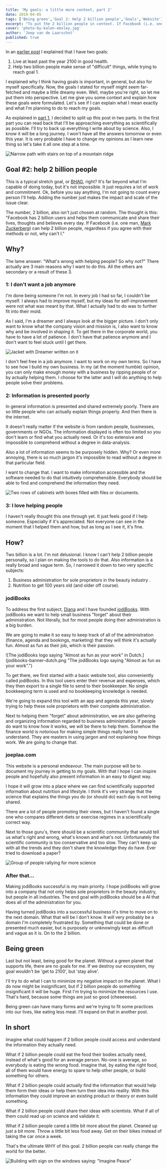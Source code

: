```yaml
---
title: 'My goals: a little more context, part 2'
date: 2019-04-05
tags: ['Being green','Goal 2: Help 2 billion people','Goals','Website']
excerpt: "To put the 2 billion people in context. If Facebook (i.e. one man, Mark Zuckerberg) can help 2 billion people, why can't I."
cover: 'photo-by-kalen-emsley.jpg'
author: 'Joep van de Laarschot'
published: true
---
```


In an [earlier post](/joeps-goals/) I explained that I have two goals:

1. Live at least past the year 2100 in good health.
2. Help two billion people make sense of "difficult" things, while trying to reach goal 1.

I explained why I think having goals is important, in general, but also for myself specifically. Now, the goals I stated for myself might seem far-fetched and maybe a little dreamy even. Well, maybe you're right, so let me put them into perspective. Let me give you some context and explain how these goals were formulated. Let's see if I can explain what I mean exactly and what I'm planning to do to reach my goals.

As explained in [part 1](/my-goals-a-little-more-context-part-1/), I decided to split up this post in two parts. In the first part you can read back that I'll be approaching everything as scientifically as possible. I'll try to back up everything I write about by science. Also, I know it will be a long journey. I won't have all the answers tomorrow or even this year. It is very probable I have to change my opinions as I learn new thing so let's take it all one step at a time.

![Narrow path with stairs on top of a mountain ridge](photo-by-kalen-emsley.jpg "I have no idea what will be ahead of me, so I just start climbing. Photo by Kalen Emsley on Unsplash")

## Goal #2: help 2 billion people

This is a typical stretch goal, or [BHAG](https://en.wikipedia.org/wiki/Big_Hairy_Audacious_Goal), right? It's far beyond what I'm capable of doing today, but it's not impossible. It just requires a lot of work and commitment. Ok, before you say anything, I'm not going to count every person I'll help. Adding the number just makes the impact and scale of the issue clear.

The number, 2 billion, also isn't just chosen at random. The thought is this: "Facebook has 2 billion users and helps them communicate and share their lives, thoughts and believes every day. If Facebook (i.e. one man, [Mark Zuckerberg](https://en.wikipedia.org/wiki/Mark_Zuckerberg)) can help 2 billion people, regardless if you agree with their methods or not, why can't I."

## Why?

The lame answer: "What's wrong with helping people? So why not?" There actually are 3 main reasons why I want to do this. All the others are secondary or a result of these 3.

### 1: I don't want a job anymore

I'm done being someone I'm not. In every job I had so far, I couldn't be myself. I always had to improve myself, but my ideas for self-improvement were not what was meant by that. What I actually had to do was to further fit into their mold.

As I said, I'm a dreamer and I always look at the bigger picture. I don't only want to know what the company vision and mission is, I also want to know why and be involved in shaping it. To get there in the corporate world, you have to have a lot of patience. I don't have that patience anymore and I don't want to feel stuck until I get there.

![Jacket with Dreamer written on it](photo-by-rob-walsh.jpg "Photo by rob walsh on Unsplash")

I don't feel free in a job anymore. I want to work on my own terms. So I have to see how I build my own business. In my (at the moment humble) opinion, you can only make enough money with a business by ripping people of or by actually helping them. I choose for the latter and I will do anything to help people solve their problems.

### 2: Information is presented poorly

In general information is presented and shared extremely poorly. There are so little people who can actually explain things properly. And then there is the internet.

It doesn't really matter if the website is from random people, businesses, governments or NGOs. The information displayed is often too limited so you don't learn or find what you actually need. Or it's too extensive and impossible to comprehend without a degree in data-analysis.

Also a lot of information seems to be purposely hidden. Why? Or even more annoying, there is so much jargon it's impossible to read without a degree in that particular field.

I want to change that. I want to make information accessible and the software needed to do that intuitively comprehensible. Everybody should be able to find and comprehend the information they need.

![Two rows of cabinets with boxes filled with files or documents.](photo-by-samuel-zeller.jpg "Information should not be hidden. It should be easily accessible. Photo by Samuel Zeller on Unsplash")

### 3: I love helping people

I haven't really thought this one through yet. It just feels good if I help someone. Especially if it's appreciated. Not everyone can see in the moment that I helped them and how, but as long as I see it, it's fine.

## How?

Two billion is a lot. I'm not delusional. I know I can't help 2 billion people personally, so I plan on making the tools to do that. Also information is a really broad and vague term. So, I narrowed it down to two very specific subjects:

1. Business administration for sole proprietors in the beauty industry .
2. Nutrition to get 100 years old (and older off course).

### jodiBooks

To address the first subject, [Diana](https://www.telodelic.com/) and I have founded [jodiBooks](http://www.jodibooks.com). With jodiBooks we want to help small business "forget" about their administration. Not literally, but for most people doing their administration is a big burden.

We are going to make it so easy to keep track of all of the administration (finance, agenda and bookings, marketing) that they will think it's actually fun. Almost as fun as their job, which is their passion.

![The jodiBooks logo saying "Almost as fun as your work" in Dutch.](jodibooks-banner-dutch.png "The jodiBooks logo saying "Almost as fun as your work".")

To get there, we first started with a basic website tool, also conveniently called jodiBooks. In this tool users enter their revenue and expenses, which they then export to a single file to send to their bookkeeper. No single bookkeeping term is used and no bookkeeping knowledge is needed.

We're going to expand this tool with an app and agenda this year, slowly trying to help these sole proprietors with their complete administration.

Next to helping them "forget" about administration, we are also gathering and organizing information regarded to business administration. If people do want to know how it works, we will be there to help them. Somehow the finance world is notorious for making simple things really hard to understand. They are masters in using jargon and not explaining how things work. We are going to change that.

### joeplaa.com

This website is a personal endeavour. The main purpose will be to document my journey in getting to my goals. With that I hope I can inspire people and hopefully also present information in an easy to digest way.

I hope it will grow into a place where we can find scientifically supported information about nutrition and lifestyle. I think it's very strange that the science that explains the things you do (or should do) each day is not being shared.

There are a lot of people promoting their views, but I haven't found a single one who compares different diets or exercise regimes in a scientifically correct way.

Next to those guru's, there should be a scientific community that would tell us what's right and wrong, what's known and what's not. Unfortunately the scientific community is too conservative and too slow. They can't keep up with all the trends and they don't share the knowledge they do have. Ever tried to download a paper?

![Group of people rallying for more science](photo-by-vlad-tchompalov.jpg "We should demand scientific proof. Photo by Vlad Tchompalov on Unsplash")

### After that...

Making jodiBooks successful is my main priority. I hope jodiBooks will grow into a company that not only helps sole proprietors in the beauty industry, but people in all industries. The end goal with jodiBooks should be a AI that does all of the administration for you.

Having turned jodiBooks into a successful business it's time to move on to the next domain. What that will be I don't know. It will very probably be a domain I'm completely frustrated by. Something that could be done or presented much easier, but is purposely or unknowingly kept as difficult and vague as it is. On to the 2 billion.

## Being green

Last but not least, being good for the planet. Without a green planet that supports life, there are no goals for me. If we destroy our ecosystem, my goal wouldn't be 'get to 2100', but 'stay alive'.

I'll try to do what I can to minimize my negative impact on the planet. What I do now might be insignificant, but if 2 billion people do something insignificant it will be huge. First I'm trying to minimize the resources I use. That's hard, because some things are just so good (cheeeeese).

Being green can have many forms and we're trying to fit some practices into our lives, like eating less meat. I'll expand on that in another post.

## In short

Imagine what could happen if 2 billion people could access and understand the information they actually need.

What if 2 billion people could eat the food their bodies actually need, instead of what's good for an average person. No-one is average, so everybody is eating the wrong food. Imagine that, by eating the right food, all of them would have energy to spare to help other people, or build something for others.

What if 2 billion people could actually find the information that would help them form their ideas or help them turn their idea into reality. With this information they could improve an existing product or theory or even build something.

What if 2 billion people could share their ideas with scientists. What if all of them could read up on science and validate it.

What if 2 billion people cared a little bit more about the planet. Cleaned up just a bit more. Throw a little bit less food away. Get on their bikes instead of taking the car once a week.

That's the ultimate WHY of this goal. 2 billion people can really change the world for the better.

![Building with sign on the windows saying: "Imagine Peace"](photo-by-yomex-owo.jpg "Imagine... Photo by Yomex Owo")